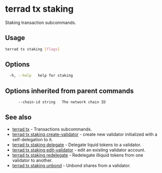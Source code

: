 # terrad tx staking

Staking transaction subcommands. 

## Usage

```sh Terrad
terrad tx staking [flags]
```

## Options

```sh Terrad
  -h, --help   help for staking
```

## Options inherited from parent commands

```sh Terrad
      --chain-id string   The network chain ID
```

## See also

* [terrad tx](../terrad_tx.mdx)	 - Transactions subcommands.
* [terrad tx staking create-validator](./terrad_tx_staking_create-validator.mdx)	 - create new validator initialized with a self-delegation to it.
* [terrad tx staking delegate](./terrad_tx_staking_delegate.mdx)	 - Delegate liquid tokens to a validator.
* [terrad tx staking edit-validator](./terrad_tx_staking_edit-validator.mdx)	 - edit an existing validator account.
* [terrad tx staking redelegate](./terrad_tx_staking_redelegate.mdx)	 - Redelegate illiquid tokens from one validator to another.
* [terrad tx staking unbond](./terrad_tx_staking_unbond.mdx)	 - Unbond shares from a validator.


